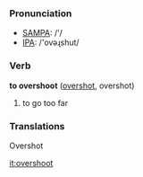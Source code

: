=== Pronunciation ===
*[[w:SAMPA|SAMPA]]: /'/
*[[w:IPA|IPA]]: /'ovəɻshut/

=== Verb ===

'''to overshoot''' ([[overshot]], overshot)

# to go too far

=== Translations ===
Overshot

[[it:overshoot]]